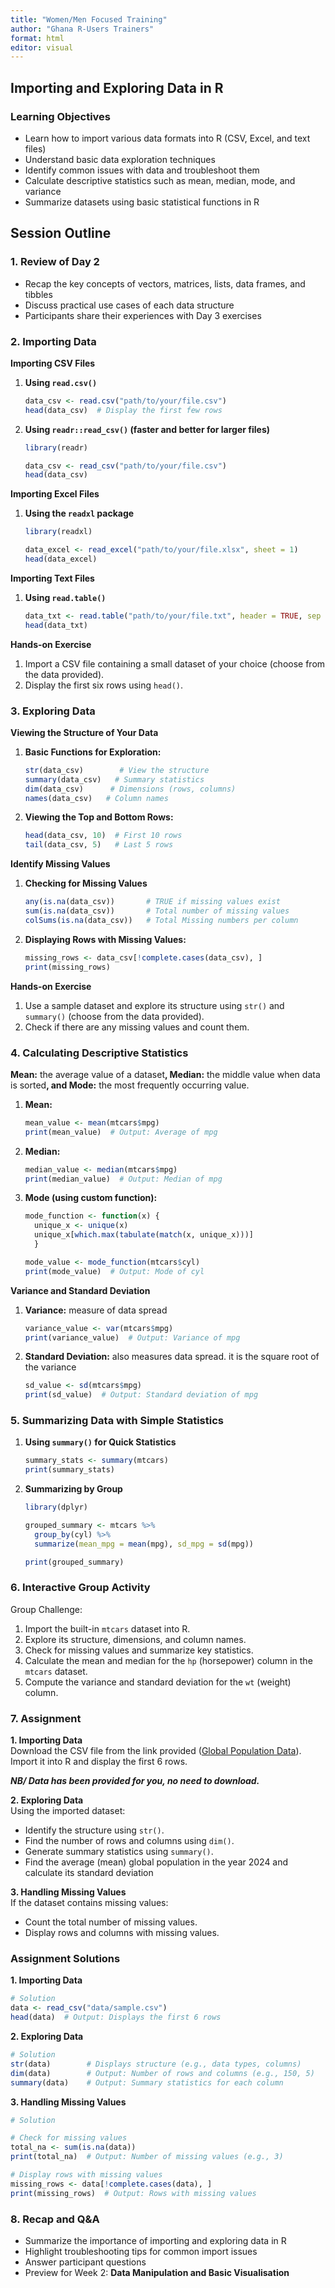 ```yaml
---
title: "Women/Men Focused Training"
author: "Ghana R-Users Trainers"
format: html
editor: visual
---
```


## Importing and Exploring Data in R

### Learning Objectives

-   Learn how to import various data formats into R (CSV, Excel, and text files)
-   Understand basic data exploration techniques
-   Identify common issues with data and troubleshoot them
-   Calculate descriptive statistics such as mean, median, mode, and variance
-   Summarize datasets using basic statistical functions in R

## Session Outline

### 1. Review of Day 2

-   Recap the key concepts of vectors, matrices, lists, data frames, and tibbles
-   Discuss practical use cases of each data structure
-   Participants share their experiences with Day 3 exercises

### 2. Importing Data

**Importing CSV Files**

1.  **Using `read.csv()`**

    ``` r
    data_csv <- read.csv("path/to/your/file.csv")   
    head(data_csv)  # Display the first few rows  
    ```

2.  **Using `readr::read_csv()` (faster and better for larger files)**

    ``` r
    library(readr)   

    data_csv <- read_csv("path/to/your/file.csv")   
    head(data_csv)   
    ```

**Importing Excel Files**

1.  **Using the `readxl` package**

    ``` r
    library(readxl)   

    data_excel <- read_excel("path/to/your/file.xlsx", sheet = 1)   
    head(data_excel)  
    ```

**Importing Text Files**

1.  **Using `read.table()`**

    ``` r
    data_txt <- read.table("path/to/your/file.txt", header = TRUE, sep = "\t")
    head(data_txt) 
    ```

**Hands-on Exercise**

1.  Import a CSV file containing a small dataset of your choice (choose from the data provided).
2.  Display the first six rows using `head()`.

### 3. Exploring Data

**Viewing the Structure of Your Data**

1.  **Basic Functions for Exploration:**

    ``` r
    str(data_csv)        # View the structure   
    summary(data_csv)   # Summary statistics   
    dim(data_csv)      # Dimensions (rows, columns)   
    names(data_csv)   # Column names   
    ```

2.  **Viewing the Top and Bottom Rows:**

    ``` r
    head(data_csv, 10)  # First 10 rows   
    tail(data_csv, 5)   # Last 5 rows   
    ```

**Identify Missing Values**

1.  **Checking for Missing Values**

    ``` r
    any(is.na(data_csv))       # TRUE if missing values exist   
    sum(is.na(data_csv))       # Total number of missing values 
    colSums(is.na(data_csv))   # Total Missing numbers per column
    ```

2.  **Displaying Rows with Missing Values:**

    ``` r
    missing_rows <- data_csv[!complete.cases(data_csv), ]   
    print(missing_rows) 
    ```

**Hands-on Exercise**

1.  Use a sample dataset and explore its structure using `str()` and `summary()` (choose from the data provided).
2.  Check if there are any missing values and count them.

### 4. Calculating Descriptive Statistics

**Mean:** the average value of a dataset**, Median:** the middle value when data is sorted**, and Mode:** the most frequently occurring value.

1.  **Mean:**

    ``` r
    mean_value <- mean(mtcars$mpg)    
    print(mean_value)  # Output: Average of mpg
    ```

2.  **Median:**

    ``` r
    median_value <- median(mtcars$mpg)    
    print(median_value)  # Output: Median of mpg
    ```

3.  **Mode (using custom function):**

    ``` r
    mode_function <- function(x) {      
      unique_x <- unique(x)      
      unique_x[which.max(tabulate(match(x, unique_x)))]  
      }   

    mode_value <- mode_function(mtcars$cyl)  
    print(mode_value)  # Output: Mode of cyl
    ```

**Variance and Standard Deviation**

1.  **Variance:** measure of data spread

    ``` r
    variance_value <- var(mtcars$mpg)   
    print(variance_value)  # Output: Variance of mpg
    ```

2.  **Standard Deviation:** also measures data spread. it is the square root of the variance

    ``` r
    sd_value <- sd(mtcars$mpg)    
    print(sd_value)  # Output: Standard deviation of mpg
    ```

### 5. Summarizing Data with Simple Statistics

1.  **Using `summary()` for Quick Statistics**

    ``` r
    summary_stats <- summary(mtcars)    
    print(summary_stats)
    ```

2.  **Summarizing by Group**

    ``` r
    library(dplyr)   

    grouped_summary <- mtcars %>% 
      group_by(cyl) %>% 
      summarize(mean_mpg = mean(mpg), sd_mpg = sd(mpg))     

    print(grouped_summary)
    ```

### 6. Interactive Group Activity

Group Challenge:

1.  Import the built-in `mtcars` dataset into R.
2.  Explore its structure, dimensions, and column names.
3.  Check for missing values and summarize key statistics.
4.  Calculate the mean and median for the `hp` (horsepower) column in the `mtcars` dataset.
5.  Compute the variance and standard deviation for the `wt` (weight) column.

### 7. Assignment

**1. Importing Data**\
Download the CSV file from the link provided ([Global Population Data](https://www.kaggle.com/datasets/ankushpanday1/global-population-dataset-20142024?select=population_by_year_2014_2024.csv)). Import it into R and display the first 6 rows.

***NB/ Data has been provided for you, no need to download.***

**2. Exploring Data**\
Using the imported dataset:

-   Identify the structure using `str()`.
-   Find the number of rows and columns using `dim()`.
-   Generate summary statistics using `summary()`.
-   Find the average (mean) global population in the year 2024 and calculate its standard deviation

**3. Handling Missing Values**\
If the dataset contains missing values:

-   Count the total number of missing values.
-   Display rows and columns with missing values.

### Assignment Solutions

**1. Importing Data**

``` r
# Solution   
data <- read_csv("data/sample.csv")   
head(data)  # Output: Displays the first 6 rows
```

**2. Exploring Data**

``` r
# Solution   
str(data)        # Displays structure (e.g., data types, columns)   
dim(data)        # Output: Number of rows and columns (e.g., 150, 5)   
summary(data)    # Output: Summary statistics for each column   
```

**3. Handling Missing Values**

``` r
# Solution   

# Check for missing values   
total_na <- sum(is.na(data))   
print(total_na)  # Output: Number of missing values (e.g., 3)    

# Display rows with missing values   
missing_rows <- data[!complete.cases(data), ]   
print(missing_rows)  # Output: Rows with missing values 
```

### 8. Recap and Q&A

-   Summarize the importance of importing and exploring data in R
-   Highlight troubleshooting tips for common import issues
-   Answer participant questions
-   Preview for Week 2: **Data Manipulation and Basic Visualisation**
